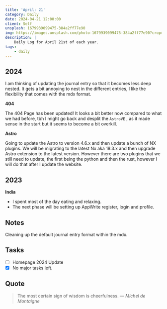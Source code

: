 ```yaml
---
title: 'April: 21'
category: Daily
date: 2024-04-21 12:00:00
client: Self
unsplash: 1679939099475-384a2ff77e90
img: https://images.unsplash.com/photo-1679939099475-384a2ff77e90?crop=entropy&cs=srgb&fm=jpg&ixid=MnwzNjM5Nzd8MHwxfHJhbmRvbXx8fHx8fHx8fDE2ODE3NDg2ODY&ixlib=rb-4.0.3&q=85
description: |
    Daily Log for April 21st of each year.
tags:
    - daily
---
```


## 2024

I am thinking of updating the journal entry so that it becomes less deep nested.
It gets a bit annoying to nest in the different entries, I like the flexibility that comes with the mdx format.

**404**

The 404 Page has been updated!
It looks a bit better now compared to what we had before, tbh I might go back and desplit the `AstroVE` , as it made sense in the start but it seems to become a bit overkill.

**Astro**

Going to update the Astro to version 4.6.x and then update a bunch of NX plugins.
We will be migrating to the latest Nx aka 18.3.x and then upgrade Astro extension to the latest version.
However there are two plugins that we still need to update, the first being the python and then the rust, however I will do that after I update the website.

## 2023

**India**

-   I spent most of the day eating and relaxing.
-   The next phase will be setting up AppWrite register, login and profile.

## Notes

Cleaning up the default journal entry format within the mdx.

## Tasks

-   [ ] Homepage 2024 Update
-   [x] No major tasks left.

## Quote

> The most certain sign of wisdom is cheerfulness.
> — <cite>Michel de Montaigne</cite>
